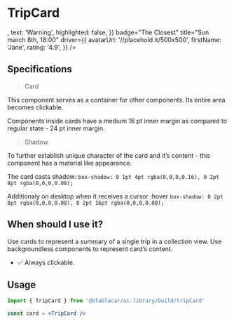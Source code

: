 

<Meta title="Widgets|TripCard" />

# **TripCard**

<Preview>
  <Story name="Default">
    <TripCard
      aria-label="Pick-up point: Paris, Drop-off point: Bordeaux, Departure time: 09:00, warning"
      href="/"
      itinerary={[
        {
          mainLabel: 'Paris',
          subLabel: 'Porte de Vincennes',
          time: '09:00',
          isoDate: '2017-12-11T09:00',
          distanceFromPoint: '1,5km',
        },
        {
          mainLabel: 'Bordeaux',
          subLabel: 'Gare Bordeaux Saint-Jean',
          time: '12:00',
          isoDate: '2017-12-11T12:00',
          distanceFromPoint: '8km',
        },
      ]}
      price="8,00€"
      flags={{
        ladiesOnly: true,
        aloneInTheBack: true,
        maxTwo: true,
        autoApproval: true,
      }}
      titles={{
        ladiesOnly: 'Ladies Only',
        aloneInTheBack: 'Alone in the back',
        maxTwo: 'Max 2 in the back',
        autoApproval: 'Auto approval',
      }}
      metaUrl="Meta URL"
      statusInformation={{
        icon: <WarningIcon />,
        text: 'Warning',
        highlighted: false,
      }}
      badge="The Closest"
      title="Sun march 8th, 18:00"
      driver={{
        avatarUrl: '//placehold.it/500x500',
        firstName: 'Jane',
        rating: '4.9',
      }}
    />
  </Story>
</Preview>

## Specifications

> Card

This component serves as a container for other components. Its entire area becomes clickable.

Components inside cards have a medium 16 pt inner margin as compared to regular state - 24 pt inner margin.

> Shadow

To further establish unique character of the card and it’s content - this component has a material like appearance.

The card casts shadow:
`box-shadow: 0 1pt 4pt rgba(0,0,0,0.16), 0 2pt 8pt rgba(0,0,0,0.08);`

Additionaly on desktop when it receives a cursor :hover
`box-shadow: 0 2pt 8pt rgba(0,0,0,0.08), 0 2pt 16pt rgba(0,0,0,0.08);`

## When should I use it?

Use cards to represent a summary of a single trip in a collection view.
Use backgroundless components to represent card’s content.

- ✅ Always clickable.

## Usage

```jsx
import { TripCard } from '@blablacar/ui-library/build/tripCard'

const card = <TripCard />
```

<Props of={TripCard} />
